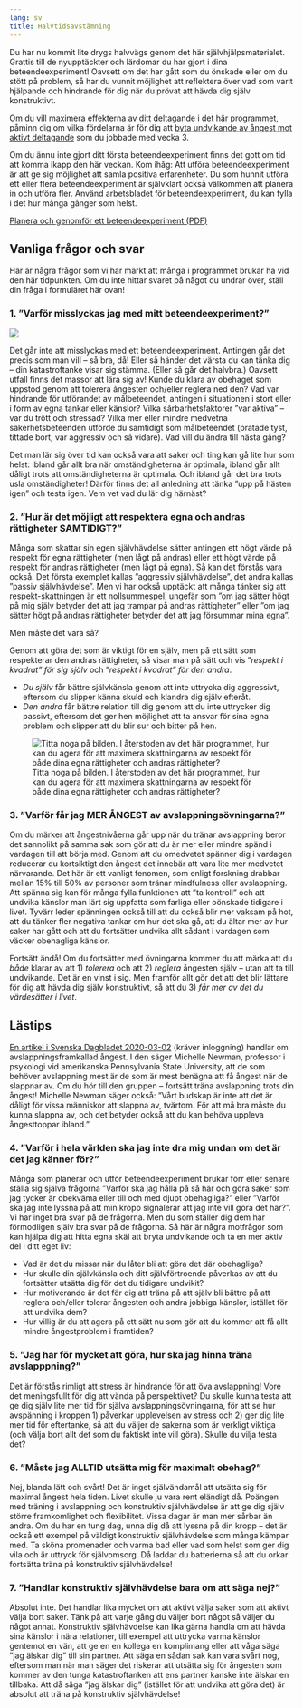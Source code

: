 ```yaml
---
lang: sv
title: Halvtidsavstämning
---
```


Du har nu kommit lite drygs halvvägs genom det här självhjälpsmaterialet. Grattis till
de nyupptäckter och lärdomar du har gjort i dina beteendeexperiment! 
Oavsett om det har gått som du önskade eller om du stött på problem, så
har du vunnit möjlighet att reflektera över vad som varit hjälpande och
hindrande för dig när du prövat att hävda dig själv konstruktivt.

Om du vill maximera effekterna av ditt deltagande i det här programmet,
påminn dig om vilka fördelarna är för dig att [byta undvikande av
ångest mot aktivt deltagande](3-2.html) som du jobbade med vecka 3.

Om du ännu inte gjort ditt första beteendeexperiment finns det gott om
tid att komma ikapp den här veckan. Kom ihåg: Att utföra
beteendeexperiment är att ge sig möjlighet att samla positiva
erfarenheter. Du som hunnit utföra ett eller flera beteendeexperiment är
självklart också välkommen att planera in och utföra fler. Använd
arbetsbladet för beteendeexperiment, du kan fylla i det hur många gånger som helst.

::: {.content-visible when-format="html"}
[Planera och genomför ett beteendeexperiment (PDF)](forms/be.pdf)
:::

## Vanliga frågor och svar

Här är några frågor som vi har märkt att många i programmet brukar ha
vid den här tidpunkten. Om du inte hittar svaret på något du undrar
över, ställ din fråga i formuläret här ovan!

### 1. ”Varför misslyckas jag med mitt beteendeexperiment?”

![](sites/respekt/media/image/aktivacirkeln-redux-E-slinga.svg)

Det går inte att misslyckas med ett beteendeexperiment. Antingen går det
precis som man vill -- så bra, då! Eller så händer det värsta du kan
tänka dig -- din katastroftanke visar sig stämma. (Eller så går det
halvbra.) Oavsett utfall finns det massor att lära sig av! Kunde du
klara av obehaget som uppstod genom att tolerera ångesten och/eller
reglera ned den? Vad var hindrande för utförandet av målbeteendet,
antingen i situationen i stort eller i form av egna tankar eller
känslor? Vilka sårbarhetsfaktorer ”var aktiva” -- var du trött och
stressad? Vilka mer eller mindre medvetna säkerhetsbeteenden utförde du
samtidigt som målbeteendet (pratade tyst, tittade bort, var aggressiv
och så vidare). Vad vill du ändra till nästa gång?

Det man lär sig över tid kan också vara att saker och ting kan gå lite
hur som helst: Ibland går allt bra när omständigheterna är optimala,
ibland går allt dåligt trots att omständigheterna är optimala. Och
ibland går det bra trots usla omständigheter! Därför finns det all
anledning att tänka ”upp på hästen igen” och testa igen. Vem vet vad
du lär dig härnäst?

### 2. ”Hur är det möjligt att respektera egna och andras rättigheter SAMTIDIGT?”

Många som skattar sin egen självhävdelse sätter antingen ett högt värde
på respekt för egna rättigheter (men lågt på andras) eller ett högt
värde på respekt för andras rättigheter (men lågt på egna). Så kan det
förstås vara också. Det första exemplet kallas ”aggressiv
självhävdelse”, det andra kallas ”passiv självhävdelse”. Men vi har
också upptäckt att många tänker sig att respekt-skattningen är ett
nollsummespel, ungefär som ”om jag sätter högt på mig själv betyder det
att jag trampar på andras rättigheter” eller ”om jag sätter högt på
andras rättigheter betyder det att jag försummar mina egna”.

Men måste det vara så?

Genom att göra det som är viktigt för en själv, men på ett sätt som
respekterar den andras rättigheter, så visar man på sätt och vis
”*respekt i kvadrat” för sig själv* och ”*respekt i kvadrat” för den
andra*.

-   *Du själv* får bättre självkänsla genom att inte uttrycka dig
    aggressivt, eftersom du slipper känna skuld och klandra dig själv
    efteråt.
-   *Den andra* får bättre relation till dig genom att du inte uttrycker
    dig passivt, eftersom det ger hen möjlighet att ta ansvar för sina
    egna problem och slipper att du blir sur och bitter på hen.

![Titta noga på bilden. I återstoden av det här programmet, hur kan du agera för att maximera skattningarna av respekt för både dina egna rättigheter och andras rättigheter?](sites/respekt/media/image/canvas-konstruktiv-slinga-X.svg)

### 3. ”Varför får jag MER ÅNGEST av avslappningsövningarna?”

Om du märker att
ångestnivåerna går upp när du tränar avslappning beror det sannolikt på
samma sak som gör att du är mer eller mindre spänd i vardagen till att
börja med. Genom att du omedvetet spänner dig i vardagen reducerar du
kortsiktigt den ångest det innebär att vara lite mer medvetet
närvarande. Det här är ett vanligt
fenomen, som enligt forskning drabbar mellan 15% till 50% av personer
som tränar mindfulness eller avslappning. Att spänna sig kan för många fylla funktionen att ”ta
kontroll” och att undvika känslor man lärt sig uppfatta som farliga
eller oönskade tidigare i livet. Tyvärr leder spänningen också till att
du också blir mer vaksam på hot, att du tänker fler negativa tankar om
hur det ska gå, att du ältar mer av hur saker har gått och att du
fortsätter undvika allt sådant i vardagen som väcker obehagliga känslor.

Fortsätt ändå! Om du fortsätter med övningarna kommer du att märka att
du *både* klarar av att 1) *tolerera* och att 2) *reglera* ångesten själv --
utan att ta till undvikande. Det är en vinst i sig. Men framför allt gör
det att det blir lättare för dig att hävda dig själv konstruktivt, så
att du 3) *får mer av det du värdesätter i livet*.

::: {.callout-tip}
## Lästips

[En artikel i Svenska Dagbladet 2020-03-02](https://www.svd.se/a/opmv3W/mindfulness-kan-ge-mer-angest-och-oro) (kräver inloggning) handlar om
avslappningsframkallad ångest. I den säger Michelle Newman, professor i
psykologi vid amerikanska Pennsylvania State University, att de som
behöver avslappning mest är de som är mest benägna att få ångest när de
slappnar av. Om du hör till den gruppen -- fortsätt träna avslappning
trots din ångest! Michelle Newman säger också: ”Vårt budskap är inte
att det är dåligt för vissa människor att slappna av, tvärtom. För att
må bra måste du kunna slappna av, och det betyder också att du kan
behöva uppleva ångesttoppar ibland.”
:::

### 4. ”Varför i hela världen ska jag inte dra mig undan om det är det jag känner för?”

Många som planerar och utför beteendeexperiment brukar förr eller senare
ställa sig själva frågorna ”Varför ska jag hålla på så här och göra
saker som jag tycker är obekväma eller till och med djupt obehagliga?”
eller ”Varför ska jag inte lyssna på att min kropp signalerar att jag
inte vill göra det här?”. Vi har inget bra svar på
de frågorna. Men du som ställer dig dem har förmodligen själv bra svar på de
frågorna. Så här är några motfrågor som kan hjälpa dig att hitta egna skäl
att bryta undvikande och ta en mer aktiv del i ditt eget liv:

-   Vad är det du missar när du låter bli att göra det där obehagliga?
-   Hur skulle din självkänsla och ditt självförtroende påverkas av att
    du fortsätter utsätta dig för det du tidigare undvikit?
-   Hur motiverande är det för dig att träna på att själv bli bättre på
    att reglera och/eller tolerar ångesten och andra jobbiga känslor, istället för att
    undvika dem?
-   Hur villig är du att agera på ett sätt nu som gör att du kommer att få allt
    mindre ångestproblem i framtiden?

### 5. ”Jag har för mycket att göra, hur ska jag hinna träna avslapppning?”

Det är förstås rimligt att stress är hindrande för att öva avslappning!
Vore det meningsfullt för dig att vända på perspektivet? Du skulle kunna
testa att ge dig själv lite mer tid för själva avslappningsövningarna,
för att se hur avspänning i kroppen 1) påverkar upplevelsen av stress
och 2) ger dig lite mer tid för eftertanke, så att du väljer de sakerna
som är verkligt viktiga (och välja bort allt det som du faktiskt inte
vill göra). Skulle du vilja testa det?

### 6. ”Måste jag ALLTID utsätta mig för maximalt obehag?”

Nej, blanda lätt och svårt! Det är inget självändamål att utsätta sig
för maximal ångest hela tiden. Livet skulle ju vara rent eländigt då.
Poängen med träning i avslappning och konstruktiv självhävdelse är att
ge dig själv större framkomlighet och flexibilitet. Vissa dagar är man
mer sårbar än andra. Om du har en tung dag, unna dig då att lyssna på
din kropp -- det är också ett exempel på väldigt konstruktiv
självhävdelse som många kämpar med. Ta sköna promenader och varma bad
eller vad som helst som ger dig vila och är uttryck för självomsorg. Då
laddar du batterierna så att du orkar fortsätta träna på konstruktiv
självhävdelse!

### 7. ”Handlar konstruktiv självhävdelse bara om att säga nej?”

Absolut inte. Det handlar lika mycket om att aktivt välja saker som
att aktivt välja bort saker. Tänk på att varje gång du väljer bort något
så väljer du något annat. Konstruktiv självhävdelse kan lika gärna
handla om att hävda sina känslor i nära relationer, till exempel att
uttrycka varma känslor gentemot en vän, att ge en en kollega en
komplimang eller att våga säga ”jag älskar dig” till sin partner. Att
säga en sådan sak kan vara svårt nog, eftersom man när man säger det
riskerar att utsätta sig för ångesten som kommer av den tunga
katastroftanken att ens partner kanske inte älskar en tillbaka. Att då
säga ”jag älskar dig” (istället för att undvika att göra det) är
absolut att träna på konstruktiv självhävdelse!
